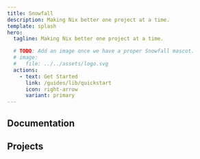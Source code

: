 ```yaml
---
title: Snowfall
description: Making Nix better one project at a time.
template: splash
hero:
  tagline: Making Nix better one project at a time.

  # TODO: Add an image once we have a proper Snowfall mascot.
  # image:
  #   file: ../../assets/logo.svg
  actions:
    - text: Get Started
      link: /guides/lib/quickstart
      icon: right-arrow
      variant: primary
---
```



## Documentation

<CardGrid>
  <LinkCard
    title="Lib"
    description="Unified configuration for systems, packages, modules, shells, templates, and more with Nix Flakes."
    href="/guides/lib/quickstart"
  />
</CardGrid>

## Projects

<CardGrid>
  <LinkCard
    title="Lib"
    description="Unified configuration for systems, packages, modules, shells, templates, and more with Nix Flakes."
    href="https://github.com/snowfallorg/lib"
  />
  <LinkCard
    title="Flake"
    description="Simplify Nix Flakes on the command line."
    href="https://github.com/snowfallorg/flake"
  />
  <LinkCard
    title="Frost"
    description="Generate documentation for Nix Flakes."
    href="https://github.com/snowfallorg/frost"
  />
  <LinkCard
    title="Icehouse"
    description="Cold storage made easy."
    href="https://github.com/snowfallorg/icehouse"
  />
</CardGrid>
